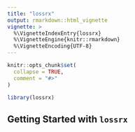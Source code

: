 ```yaml
---
title: "lossrx"
output: rmarkdown::html_vignette
vignette: >
  %\VignetteIndexEntry{lossrx}
  %\VignetteEngine{knitr::rmarkdown}
  %\VignetteEncoding{UTF-8}
---
```


```r
knitr::opts_chunk$set(
  collapse = TRUE,
  comment = "#>"
)
```

```r
library(lossrx)
```

## Getting Started with `lossrx`
